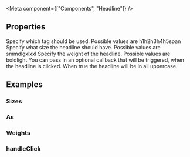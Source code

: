 
<Meta
  component={["Components", "Headline"]}
/>

## Properties

<PropsTable>
  <PropsTableRow value="as" type="String" default="h1" required>
    Specify which tag should be used. Possible values are <span class="code">h1</span><span class="code">h2</span><span class="code">h3</span><span class="code">h4</span><span class="code">h5</span><span class="code">span</span>
  </PropsTableRow>
  <PropsTableRow value="size" type="String" default="lg" required>
    Specify what size the headline should have. Possible values are <span class="code">sm</span><span class="code">md</span><span class="code">lg</span><span class="code">xl</span><span class="code">xxl</span>
  </PropsTableRow>
  <PropsTableRow value="weight" type="String" default="bold">
    Specify the weight of the headline. Possible values are <span class="code">bold</span><span class="code">light</span>
  </PropsTableRow>
  <PropsTableRow value="handleClick" type="Function">
    You can pass in an optional callback that will be triggered, when the headline
    is clicked.
  </PropsTableRow>
  <PropsTableRow value="uppercase" type="Boolean" default="true">
    When true the headline will be in all uppercase.
  </PropsTableRow>
</PropsTable>

## Examples

### Sizes

<ExampleLoader example="Headline.Sizes.tsx" />

### As

<ExampleLoader example="Headline.As.tsx" />

### Weights

<ExampleLoader example="Headline.Weights.tsx" />

### handleClick

<ExampleLoader example="Headline.Click.tsx" />

